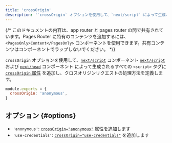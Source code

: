 ```yaml
---
title: 'crossOrigin'
description: '`crossOrigin` オプションを使用して、`next/script` によって生成される `script` タグに crossOrigin タグを追加します。'
---
```


{/* このドキュメントの内容は、app router と pages router の間で共有されています。Pages Router に特有のコンテンツを追加するには、`<PagesOnly>Content</PagesOnly>` コンポーネントを使用できます。共有コンテンツはコンポーネントでラップしないでください。 */}

`crossOrigin` オプションを使用して、<AppOnly>[`next/script`](/docs/app/guides/scripts) コンポーネント</AppOnly> <PagesOnly>[`next/script`](https://nextjs.org/docs/canary/pages/guides/scripts) および [`next/head`](https://nextjs.org/docs/canary/pages/api-reference/components/head) コンポーネント</PagesOnly> によって生成されるすべての `<script>` タグに [`crossOrigin` 属性](https://developer.mozilla.org/en-US/docs/Web/HTML/Attributes/crossorigin) を追加し、クロスオリジンリクエストの処理方法を定義します。

```js title="next.config.js"
module.exports = {
  crossOrigin: 'anonymous',
}
```

## オプション {#options}

- `'anonymous'`: [`crossOrigin="anonymous"`](https://developer.mozilla.org/en-US/docs/Web/HTML/Attributes/crossorigin#anonymous) 属性を追加します
- `'use-credentials'`: [`crossOrigin="use-credentials"`](https://developer.mozilla.org/en-US/docs/Web/HTML/Attributes/crossorigin#use-credentials) を追加します
